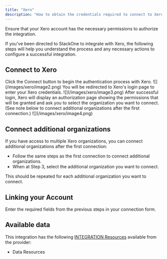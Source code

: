 ```yaml
---
title: "Xero"
description: "How to obtain the credentials required to connect to Xero."
---
```



<Warning>
  Ensure that your Xero account has the necessary permissions to authorize the integration.
</Warning>

If you've been directed to StackOne to integrate with Xero, the following steps will help you understand the process and any necessary actions to configure a successful integration.

## Connect to Xero

<Steps>
    <Step title="Log in to Xero">
        Click the Connect button to begin the authentication process with Xero.
        <Frame>
            ![](/images/xero/image2.png)
        </Frame>
    </Step>
    <Step title="Sign in to Xero">
        You will be redirected to Xero's login page to enter your Xero credentials.
        <Frame>
            ![](/images/xero/image3.png)
        </Frame>
    </Step>
    <Step title="Authorize the Application">
        After successful login, Xero will display an authorization page showing the permissions that will be granted and ask you to select the organization you want to connect. (See note below to connect additional organizations after the first connection.)
        <Frame>
            ![](/images/xero/image4.png)
        </Frame>
    </Step>
</Steps>

## Connect additional organizations

If you have access to multiple Xero organizations, you can connect additional organizations after the first connection:

- Follow the same steps as the first connection to connect additional organizations.
- When at Step 3, select the additional organization you want to connect.

This should be repeated for each additional organization you want to connect.


## Linking your Account

Enter the required fields from the previous steps in your connection form.

<IntegrationFooter />

## Available data

This integration has the following [INTEGRATION Resources](https://docs.stackone.com/reference/getting-started-with-your-api) available from the provider:
- Data Resources
